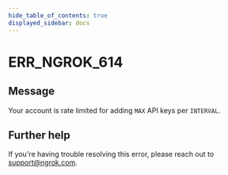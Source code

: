 ```yaml
---
hide_table_of_contents: true
displayed_sidebar: docs
---
```



# ERR_NGROK_614

## Message

Your account is rate limited for adding `MAX` API keys per `INTERVAL`.

<ErrorDetails error="err_ngrok_614" />

## Further help

If you're having trouble resolving this error, please reach out to [support@ngrok.com](mailto:support@ngrok.com?subject=Help%20with%20ERR_NGROK_614).
